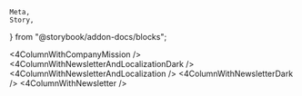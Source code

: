     Meta,
    Story,
} from "@storybook/addon-docs/blocks";


<Meta title="Tailwind UI / Large / Footers" />

<Story name="4ColumnWithCompanyMission">
    <4ColumnWithCompanyMission />
</Story>

<Story name="4ColumnWithNewsletterAndLocalizationDark">
    <4ColumnWithNewsletterAndLocalizationDark />
</Story>

<Story name="4ColumnWithNewsletterAndLocalization">
    <4ColumnWithNewsletterAndLocalization />
</Story>

<Story name="4ColumnWithNewsletterDark">
    <4ColumnWithNewsletterDark />
</Story>

<Story name="4ColumnWithNewsletter">
    <4ColumnWithNewsletter />
</Story>

<Story name="SimpleCentered">
    <SimpleCentered />
</Story>

<Story name="SocialLinksOnly">
    <SocialLinksOnly />
</Story>
